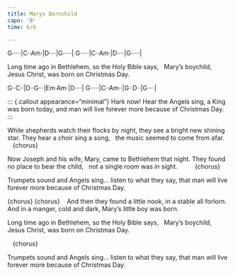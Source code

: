```yaml
---
title: Marys Bornchild
capo: '0'
time: 6/6

---
```

<!--Verse-->
:::{.song-grid} 

G·····|C··Am·|D····|G·····|
G·····|C··Am·|D····|G·····|
:::

Long time ago in Bethlehem, 
so the Holy Bible says,  
Mary's boychild, Jesus Christ, 
was born on Christmas Day. 

<!--Chorus-->
:::{.song-grid} 
G··C··|D··G···|Em·Am·|D····|
G·····|C··Am··|G··D··|G····|
:::

::: {.callout appearance="minimal"}
Hark now! Hear the Angels sing, 
a King was born today, 
and man will live forever more 
because of Christmas Day. 
:::  

While shepherds watch their flocks by night, 
they see a bright new shining star. 
They hear a choir sing a song,  
the music seemed to come from afar.  
  
{chorus} 

Now Joseph and his wife, Mary, 
came to Bethlehem that night. 
They found no place to bear the child,  
not a single room was in sight.      
  
{chorus}

Trumpets sound and Angels sing...
listen to what they say, 
that man will live forever more 
because of Christmas Day. 

{chorus}
{chorus}
  
And then they found a little nook, 
in a stable all forlorn. 
And in a manger, cold and dark, 
Mary's little boy was born.

Long time ago in Bethlehem, 
so the Holy Bible says,  
Mary's boychild, Jesus Christ, 
was born on Christmas Day. 

  
{chorus}

Trumpets sound and Angels sing...
listen to what they say, 
that man will live forever more 
because of Christmas Day.
